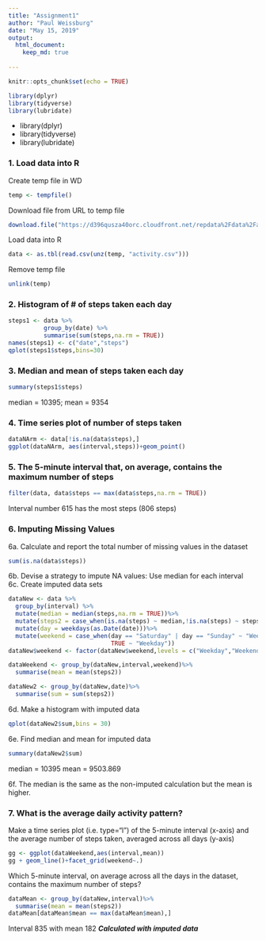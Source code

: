 ---
title: "Assignment1"
author: "Paul Weissburg"
date: "May 15, 2019"
output: 
  html_document:
    keep_md: true
  
---

```{r setup, include=FALSE}
knitr::opts_chunk$set(echo = TRUE)
```

```{r,include=FALSE}
library(dplyr)
library(tidyverse)
library(lubridate)
```

* library(dplyr)
* library(tidyverse)
* library(lubridate)

### 1. Load data into R
Create temp file in WD
```{r}
temp <- tempfile()
```
Download file from URL to temp file

```{r}
download.file("https://d396qusza40orc.cloudfront.net/repdata%2Fdata%2Factivity.zip",temp)
```
Load data into R
```{r}
data <- as.tbl(read.csv(unz(temp, "activity.csv")))
```
Remove temp file
```{r}
unlink(temp)
```
### 2. Histogram of # of steps taken each day
```{r hist}
steps1 <- data %>%
          group_by(date) %>%
          summarise(sum(steps,na.rm = TRUE))
names(steps1) <- c("date","steps")
qplot(steps1$steps,bins=30)
```

### 3. Median and mean of steps taken each day

```{r}
summary(steps1$steps)
```
median = 10395; mean = 9354

### 4. Time series plot of number of steps taken
```{r tSeries, include=TRUE}
dataNArm <- data[!is.na(data$steps),]
ggplot(dataNArm, aes(interval,steps))+geom_point()
```

### 5. The 5-minute interval that, on average, contains the maximum number of steps
```{r}
filter(data, data$steps == max(data$steps,na.rm = TRUE))
```
Interval number 615 has the most steps (806 steps)

### 6. Imputing Missing Values
6a. Calculate and report the total number of missing values in the dataset
```{r}
sum(is.na(data$steps))
```
6b. Devise a strategy to impute NA values: Use median for each interval  
6c. Create imputed data sets  

```{r}
dataNew <- data %>%
  group_by(interval) %>%
  mutate(median = median(steps,na.rm = TRUE))%>%
  mutate(steps2 = case_when(is.na(steps) ~ median,!is.na(steps) ~ steps))%>%
  mutate(day = weekdays(as.Date(date)))%>%
  mutate(weekend = case_when(day == "Saturday" | day == "Sunday" ~ "Weekend",
                             TRUE ~ "Weekday"))
dataNew$weekend <- factor(dataNew$weekend,levels = c("Weekday","Weekend"))

dataWeekend <- group_by(dataNew,interval,weekend)%>%
  summarise(mean = mean(steps2))

dataNew2 <- group_by(dataNew,date)%>%
  summarise(sum = sum(steps2))
```
6d. Make a histogram with imputed data
```{r}
qplot(dataNew2$sum,bins = 30)

```

6e. Find median and mean for imputed data
```{r}
summary(dataNew2$sum)

```

median = 10395
mean = 9503.869

6f. The median is the same as the non-imputed calculation but
the mean is higher.

### 7. What is the average daily activity pattern?
Make a time series plot (i.e. \color{red}{\verb|type = "l"|}type="l") 
of the 5-minute interval (x-axis) and the average number of steps taken,
averaged across all days (y-axis)
```{r}
gg <- ggplot(dataWeekend,aes(interval,mean))
gg + geom_line()+facet_grid(weekend~.)
```

Which 5-minute interval, on average across all the days in the dataset, 
contains the maximum number of steps?
```{r}
dataMean <- group_by(dataNew,interval)%>%
  summarise(mean = mean(steps2))
dataMean[dataMean$mean == max(dataMean$mean),]
```
Interval 835 with mean 182 ***Calculated with imputed data***
